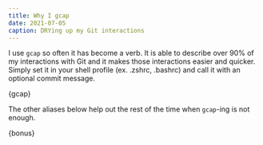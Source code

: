```yaml
---
title: Why I gcap
date: 2021-07-05
caption: DRYing up my Git interactions
---
```



I use `gcap` so often it has become a verb. It is able to describe over 90% of my interactions with Git and it makes those interactions easier and quicker. Simply set it in your shell profile (ex. .zshrc, .bashrc) and call it with an optional commit message.

<CodeRenderer language="shell">{gcap}</CodeRenderer>

The other aliases below help out the rest of the time when `gcap`-ing is not enough.

<CodeRenderer language="shell">{bonus}</CodeRenderer>
